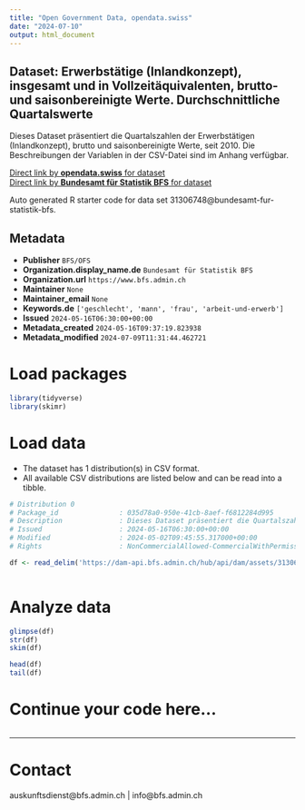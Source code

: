 ```yaml
---
title: "Open Government Data, opendata.swiss"
date: "2024-07-10"
output: html_document
---
```


## Dataset: Erwerbstätige (Inlandkonzept), insgesamt und in Vollzeitäquivalenten, brutto- und saisonbereinigte Werte. Durchschnittliche Quartalswerte

Dieses Dataset präsentiert die Quartalszahlen der Erwerbstätigen (Inlandkonzept), brutto und saisonbereinigte Werte, seit 2010. Die Beschreibungen der Variablen in der CSV-Datei sind im Anhang verfügbar.

[Direct link by **opendata.swiss** for dataset](https://opendata.swiss/de/dataset/erwerbstatige-inlandkonzept-insgesamt-und-in-vollzeitaquivalenten-brutto-und-saisonbereinigte-w)<br>
[Direct link by **Bundesamt für Statistik BFS** for dataset](https://www.bfs.admin.ch/asset/de/ts-x-03.02.01.02b)

Auto generated R starter code for data set 31306748@bundesamt-fur-statistik-bfs.

## Metadata

- **Publisher** `BFS/OFS`
- **Organization.display_name.de** `Bundesamt für Statistik BFS`
- **Organization.url** `https://www.bfs.admin.ch`
- **Maintainer** `None`
- **Maintainer_email** `None`
- **Keywords.de** `['geschlecht', 'mann', 'frau', 'arbeit-und-erwerb']`
- **Issued** `2024-05-16T06:30:00+00:00`
- **Metadata_created** `2024-05-16T09:37:19.823938`
- **Metadata_modified** `2024-07-09T11:31:44.462721`


# Load packages

```r

library(tidyverse)
library(skimr)

```

# Load data

-   The dataset has 1 distribution(s) in CSV format.
-   All available CSV distributions are listed below and can be read into a tibble.

```r

# Distribution 0
# Package_id               : 035d78a0-950e-41cb-8aef-f6812284d995
# Description              : Dieses Dataset präsentiert die Quartalszahlen der Erwerbstätigen (Inlandkonzept), brutto und saisonbereinigte Werte, seit 2010. Die Beschreibungen der Variablen in der CSV-Datei sind im Anhang verfügbar.
# Issued                   : 2024-05-16T06:30:00+00:00
# Modified                 : 2024-05-02T09:45:55.317000+00:00
# Rights                   : NonCommercialAllowed-CommercialWithPermission-ReferenceRequired

df <- read_delim('https://dam-api.bfs.admin.ch/hub/api/dam/assets/31306759/master')



```

# Analyze data

```r

glimpse(df)
str(df)
skim(df)

head(df)
tail(df)

```

# Continue your code here...

```r

```

------------------------------------------------------------------------

# Contact

auskunftsdienst@bfs.admin.ch | info@bfs.admin.ch
